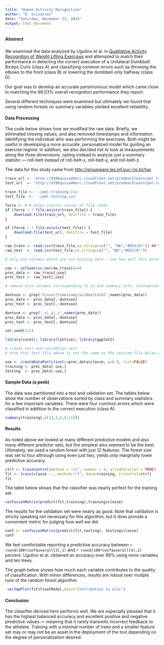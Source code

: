 ```yaml
---
title: "Human Activity Recognition"
author: "R. Srivastav"
date: "Saturday, November 22, 2014"
output: html_document
---
```


##### Abstract

We examined the data analyzed by Ugulino et al. in [Qualitative Activity Recognition of Weight Lifting Exercises](http://groupware.les.inf.puc-rio.br/work.jsf?p1=11201) and attempted to match their performance in detecting the correct execution of a Unilateral Dumbbell Biceps Curls (class A) and classifying common errors such as throwing the elbows to the front (class B) or lowering the dumbbell only halfway (class D).

Our goal was to develop an accurate parsimonious model which came close to matching the 98.03% overall recognition performance they report.

Several different techniques were examined but ultimately we found that using random forests on summary variables yielded excellent reliability.

#### Data Processing

The code below shows how we modified the raw data. Briefly, we eliminated missing values, and also removed timestamps and information identifying the individual who was performing the exercises. Both might be useful in developing a more accurate, personalized model for guiding an exercise regime. In addition, we also decided not to look at measurements along the three dimensions, opting instead to analyze just a summary statistic --- roll-belt instead of roll-belt-x, roll-belt-y, and roll-belt-z. 

The data for this study came from [http://groupware.les.inf.puc-rio.br/har](http://groupware.les.inf.puc-rio.br/har).

```r
train_url <- 'http://d396qusza40orc.cloudfront.net/predmachlearn/pml-training.csv'
test_url  <- 'http://d396qusza40orc.cloudfront.net/predmachlearn/pml-testing.csv'

train_file <- './pml-training.csv'
test_file  <- './pml-testing.csv'

force <- 0 # helps control reruns of file reads
if (force | ! file.exists(train_file)) {
    download.file(train_url, destfile = train_file)
}

if (force | ! file.exists(test_file)) {
    download.file(test_url, destfile = test_file)
}

raw_train <- read.csv(train_file,na.strings=c("", "NA","#DIV/0!")) ## YAW
raw_test  <- read.csv(test_file,na.strings=c("", "NA","#DIV/0!"))

# only use columns which are not missing data - see how well this works?

use <- colSums(is.na(raw_train))==0
proc_data <- raw_train[,use]
proc_test <- raw_test[,use]

# remove also columns corresponding to id and summary info. Incorporate timestamps diffs later

dontuse <- grep('X|user|timestamp|window|total',names(proc_data))
proc_data <- proc_data[,-dontuse]
proc_test <- proc_test[,-dontuse]

dontuse <- grep('_x|_y|_z',names(proc_data))
proc_data <- proc_data[,-dontuse]
proc_test <- proc_test[,-dontuse]

set.seed(121)

library(caret); library(lattice); library(ggplot2)

# create test and validation sets
# note that test file above is not the same as the testing file below which is used for cross-validation

use <- createDataPartition(y=proc_data$classe, p=0.8, list=FALSE)
training <- proc_data[ use,]
testing  <- proc_data[-use,]
```

#### Sample Data (a peek)

The data was partitioned into a test and validation set. The tables below show the number of observations sorted by class and summary statistics for a few important variables. There were four common errors which were classified in addition to the correct execution (class A).

``` r
summary(training[,c(13,1,6,9,11)])
```

#### Results

As noted above we looked at many different predictive models and also many different predictor sets, but the simplest also seemed to be the best. Ultimately, we used a random forest with just 12 features. The forest size was set to four although using even just two, yields only marginally lower predictive accuracy.

``` r

ctrl <- trainControl(method = "cv", number = 4, allowParallel = TRUE)
fit <- train(classe ~., method="rf", data=training, trControl=ctrl)
fit
```

The table below shows that the classifier was nearly perfect for the training set.
``` r
confusionMatrix(predict(fit,training),training$classe)
```

The results for the validation set were nearly as good. Note that validation is strictly speaking not necessary for this algorithm, but it does provide a convenient metric for judging how well we did.
``` r
conf <- confusionMatrix(predict(fit,testing), testing$classe)
conf
```

We feel comfortable reporting a predictive accuracy between `r round(100*conf$overall[3],1)` and `r round(100*conf$overall[4],1)` percent. Ugulino et al. obtained an accuracy over 99% using more variables and ten trees.

The graph below shows how much each variable contributes to the quality of classification. With minor differences, results are robust over mutlple runs of the random forest algorithm.

``` r
 varImpPlot(fit$finalModel,main="Contribution to Gini")
 ```

#### Conclusion

The classifier derived here performs well. We are especially pleased that it has the highest balanced accuracy and excellent positive and negative predictive values --- meaning that it rarely transmits incorrect feedback to the athelete. Training with a minimal number of trees and a smaller feature set may or may not be an asset in the deployment of the tool depending on the degree of personalization desired.